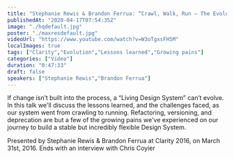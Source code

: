 ```yaml
---
title: "Stephanie Rewis & Brandon Ferrua: “Crawl, Walk, Run – The Evolution of a Design Sys…” — Clarity 2016"
publishedAt: "2020-04-17T07:54:35Z"
image: "./hqdefault.jpg"
poster: "./maxresdefault.jpg"
videoUrl: "https://www.youtube.com/watch?v=W3oTgxsFH5M"
localImages: true
tags: ["Clarity","Evolution","Lessons learned","Growing pains"]
categories: ["Video"]
duration: "0:47:33"
draft: false
speakers: ["Stephanie Rewis","Brandon Ferrua"]
---
```


If change isn’t built into the process, a “Living Design System” can’t evolve. In this talk we'll discuss the lessons learned, and the challenges faced, as our system went from crawling to running. Refactoring, versioning, and deprecation are but a few of the growing pains we've experienced on our journey to build a stable but incredibly flexible Design System.

Presented by Stephanie Rewis & Brandon Ferrua at Clarity 2016, on March 31st, 2016. Ends with an interview with Chris Coyier
